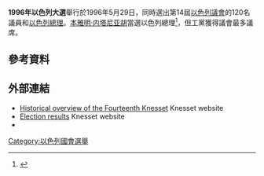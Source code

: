 {{NoteTA
|1=zh-tw:納坦雅胡;zh-hk:內塔尼亞胡; zh-hans:内塔尼亚胡;
|2=zh-hans:本雅明; zh-hant:班傑明;
}}
'''1996年以色列大選'''舉行於1996年5月29日，同時選出第14屆[[以色列議會|以色列議會]]的120名議員和[[以色列總理|以色列總理]]。[[本雅明·内塔尼亚胡|本雅明·内塔尼亚胡]]當選以色列總理<ref>{{cite web |url=https://www.pbs.org/newshour/bb/middle_east/netanyahu2_election_5-30.html |title=At the Crossroads |publisher=PBS |date=1996-05-30 |access-date=2021-04-11 |archive-date=2012-11-07 |archive-url=https://web.archive.org/web/20121107233551/http://www.pbs.org/newshour/bb/middle_east/netanyahu2_election_5-30.html }}</ref>，但工黨獲得議會最多議席。

==參考資料==
{{reflist}}

==外部連結==
* [https://www.knesset.gov.il/review/ReviewPage.aspx?kns=14&lng=3 Historical overview of the Fourteenth Knesset] {{Wayback|url=https://www.knesset.gov.il/review/ReviewPage.aspx?kns=14&lng=3 |date=20210411072127 }} Knesset website
* [https://www.knesset.gov.il/history/eng/eng_hist14_s.htm Election results] {{Wayback|url=https://www.knesset.gov.il/history/eng/eng_hist14_s.htm |date=20210411072125 }} Knesset website
* {{cite book |title=Israel at the Polls, 1996 |first=Daniel Judah |last=Elazar |first2=Shmuel |last2=Sandler |publisher=Psychology Press |year=1998 |url=https://books.google.com/books?id=jsxlOdlCDZEC |access-date=2021-04-11 |archive-date=2021-04-11 |archive-url=https://web.archive.org/web/20210411072125/https://books.google.com/books?id=jsxlOdlCDZEC }}	
{{以色列選舉}}
[[Category:以色列國會選舉|Category:以色列國會選舉]]